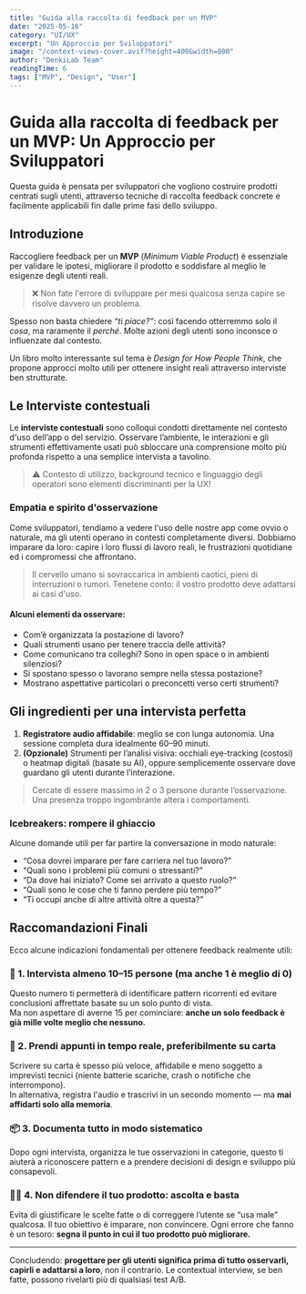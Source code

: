 ```yaml
---
title: "Guida alla raccolta di feedback per un MVP"
date: "2025-05-16"
category: "UI/UX"
excerpt: "Un Approccio per Sviluppatori"
image: "/context-views-cover.avif?height=400&width=800"
author: "DenkiLab Team"
readingTime: 6
tags: ["MVP", "Design", "User"]
---
```


# Guida alla raccolta di feedback per un MVP: Un Approccio per Sviluppatori

Questa guida è pensata per sviluppatori che vogliono costruire prodotti centrati sugli utenti, attraverso tecniche di raccolta feedback concrete e facilmente applicabili fin dalle prime fasi dello sviluppo.

## Introduzione

Raccogliere feedback per un **MVP** (_Minimum Viable Product_) è essenziale per validare le ipotesi, migliorare il prodotto e soddisfare al meglio le esigenze degli utenti reali.

> ❌ Non fate l'errore di sviluppare per mesi qualcosa senza capire se risolve davvero un problema.

Spesso non basta chiedere _“ti piace?”_: così facendo otterremmo solo il _cosa_, ma raramente il _perché_. Molte azioni degli utenti sono inconsce o influenzate dal contesto.

Un libro molto interessante sul tema è _Design for How People Think_, che propone approcci molto utili per ottenere insight reali attraverso interviste ben strutturate.

## Le Interviste contestuali

Le **interviste contestuali** sono colloqui condotti direttamente nel contesto d'uso dell’app o del servizio. Osservare l’ambiente, le interazioni e gli strumenti effettivamente usati può sbloccare una comprensione molto più profonda rispetto a una semplice intervista a tavolino.

> ⚠️ Contesto di utilizzo, background tecnico e linguaggio degli operatori sono elementi discriminanti per la UX!

### Empatia e spirito d'osservazione

Come sviluppatori, tendiamo a vedere l'uso delle nostre app come ovvio o naturale, ma gli utenti operano in contesti completamente diversi. Dobbiamo imparare da loro: capire i loro flussi di lavoro reali, le frustrazioni quotidiane ed i compromessi che affrontano.

> Il cervello umano si sovraccarica in ambienti caotici, pieni di interruzioni o rumori. Tenetene conto: il vostro prodotto deve adattarsi ai casi d'uso.

#### Alcuni elementi da osservare:

- Com’è organizzata la postazione di lavoro?
- Quali strumenti usano per tenere traccia delle attività?
- Come comunicano tra colleghi? Sono in open space o in ambienti silenziosi?
- Si spostano spesso o lavorano sempre nella stessa postazione?
- Mostrano aspettative particolari o preconcetti verso certi strumenti?

## Gli ingredienti per una intervista perfetta

1. **Registratore audio affidabile**: meglio se con lunga autonomia. Una sessione completa dura idealmente 60–90 minuti.
2. **(Opzionale)** Strumenti per l’analisi visiva: occhiali eye-tracking (costosi) o heatmap digitali (basate su AI), oppure semplicemente osservare dove guardano gli utenti durante l’interazione.

> Cercate di essere massimo in 2 o 3 persone durante l’osservazione. Una presenza troppo ingombrante altera i comportamenti.

### Icebreakers: rompere il ghiaccio

Alcune domande utili per far partire la conversazione in modo naturale:

- “Cosa dovrei imparare per fare carriera nel tuo lavoro?”
- “Quali sono i problemi più comuni o stressanti?”
- “Da dove hai iniziato? Come sei arrivato a questo ruolo?”
- “Quali sono le cose che ti fanno perdere più tempo?”
- “Ti occupi anche di altre attività oltre a questa?”

## Raccomandazioni Finali

Ecco alcune indicazioni fondamentali per ottenere feedback realmente utili:

### 🎯 1. Intervista almeno 10–15 persone (ma anche 1 è meglio di 0)

Questo numero ti permetterà di identificare pattern ricorrenti ed evitare conclusioni affrettate basate su un solo punto di vista.  
Ma non aspettare di averne 15 per cominciare: **anche un solo feedback è già mille volte meglio che nessuno.**

### 📝 2. Prendi appunti in tempo reale, preferibilmente su carta

Scrivere su carta è spesso più veloce, affidabile e meno soggetto a imprevisti tecnici (niente batterie scariche, crash o notifiche che interrompono).  
In alternativa, registra l'audio e trascrivi in un secondo momento — ma **mai affidarti solo alla memoria**.

### 📦 3. Documenta tutto in modo sistematico

Dopo ogni intervista, organizza le tue osservazioni in categorie, questo ti aiuterà a riconoscere pattern e a prendere decisioni di design e sviluppo più consapevoli.

### 🧘‍♂️ 4. Non difendere il tuo prodotto: ascolta e basta

Evita di giustificare le scelte fatte o di correggere l’utente se “usa male” qualcosa. Il tuo obiettivo è imparare, non convincere. Ogni errore che fanno è un tesoro: **segna il punto in cui il tuo prodotto può migliorare.**

---

Concludendo: **progettare per gli utenti significa prima di tutto osservarli, capirli e adattarsi a loro**, non il contrario. Le contextual interview, se ben fatte, possono rivelarti più di qualsiasi test A/B.
